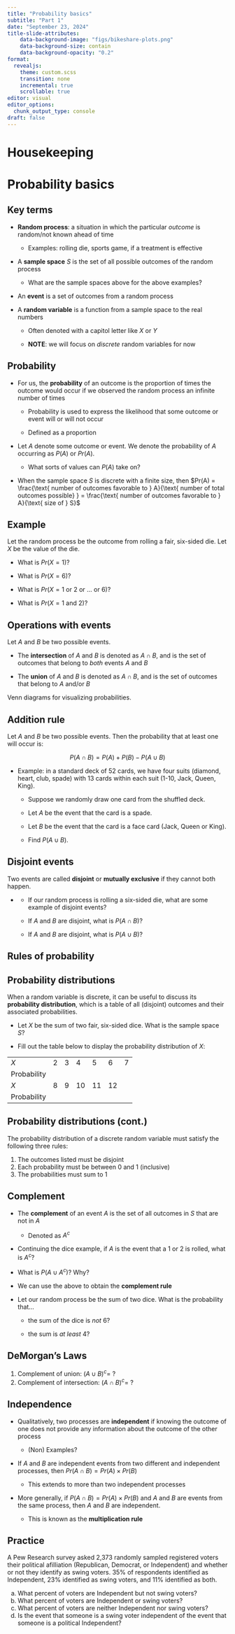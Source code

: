 ```yaml
---
title: "Probability basics"
subtitle: "Part 1"
date: "September 23, 2024"
title-slide-attributes:
    data-background-image: "figs/bikeshare-plots.png"
    data-background-size: contain
    data-background-opacity: "0.2"
format: 
  revealjs:
    theme: custom.scss
    transition: none
    incremental: true
    scrollable: true
editor: visual
editor_options: 
  chunk_output_type: console
draft: false
---
```


# Housekeeping

# Probability basics

## Key terms

-   **Random process**: a situation in which the particular *outcome* is random/not known ahead of time

    -   Examples: rolling die, sports game, if a treatment is effective

-   A **sample space** $S$ is the set of all possible outcomes of the random process

    -   ::: discuss
        What are the sample spaces above for the above examples?
        :::

-   An **event** is a set of outcomes from a random process

-   A **random variable** is a function from a sample space to the real numbers

    -   Often denoted with a capitol letter like $X$ or $Y$

    -   **NOTE**: we will focus on *discrete* random variables for now

## Probability

-   For us, the **probability** of an outcome is the proportion of times the outcome would occur if we observed the random process an infinite number of times

    -   Probability is used to express the likelihood that some outcome or event will or will not occur

    -   Defined as a proportion

-   Let $A$ denote some outcome or event. We denote the probability of $A$ occurring as $P(A)$ or $Pr(A)$.

    -   ::: discuss
        What sorts of values can $P(A)$ take on?
        :::

-   When the sample space $S$ is discrete with a finite size, then $Pr(A) =  \frac{\text{ number of outcomes favorable to } A}{\text{ number of total outcomes possible} } = \frac{\text{ number of outcomes favorable to } A}{\text{ size of } S}$

## Example

Let the random process be the outcome from rolling a fair, six-sided die. Let $X$ be the value of the die.

-   What is $Pr(X = 1)$?

-   What is $Pr(X = 6)$?

-   What is $Pr(X = 1 \text{ or } 2 \text{ or }... \text{ or } 6)$?

-   What is $Pr(X = 1 \text{ and } 2)$?

## Operations with events

Let $A$ and $B$ be two possible events.

-   The **intersection** of $A$ and $B$ is denoted as $A \cap B$, and is the set of outcomes that belong to *both* events $A$ and $B$

-   The **union** of $A$ and $B$ is denoted as $A \cap B$, and is the set of outcomes that belong to $A$ and/or $B$

Venn diagrams for visualizing probabilities.

## Addition rule

Let $A$ and $B$ be two possible events. Then the probability that at least one will occur is:

$$
P(A \cap B) = P(A) + P(B) - P(A \cup B)
$$

-   Example: in a standard deck of 52 cards, we have four suits (diamond, heart, club, spade) with 13 cards within each suit (1-10, Jack, Queen, King).

    -   Suppose we randomly draw one card from the shuffled deck.

    -   Let $A$ be the event that the card is a spade.

    -   Let $B$ be the event that the card is a face card (Jack, Queen or King).

    -   Find $P(A \cup B)$.

## Disjoint events

Two events are called **disjoint** or **mutually exclusive** if they cannot both happen.

-   ::: discuss
    -   If our random process is rolling a six-sided die, what are some example of disjoint events?

    -   If $A$ and $B$ are disjoint, what is $P(A \cap B)$?

    -   If $A$ and $B$ are disjoint, what is $P(A \cup B)$?
    :::

## Rules of probability

## Probability distributions

When a random variable is discrete, it can be useful to discuss its **probability distribution**, which is a table of all (disjoint) outcomes and their associated probabilities.

::: discuss
-   Let $X$ be the sum of two fair, six-sided dice. What is the sample space $S$?

-   Fill out the table below to display the probability distribution of $X$:
:::

::: fragment
|             |     |     |     |     |     |     |
|-------------|-----|-----|-----|-----|-----|-----|
| $X$         | 2   | 3   | 4   | 5   | 6   | 7   |
| Probability |     |     |     |     |     |     |
| $X$         | 8   | 9   | 10  | 11  | 12  |     |
| Probability |     |     |     |     |     |     |
:::

## Probability distributions (cont.)

The probability distribution of a discrete random variable must satisfy the following three rules:

1.  The outcomes listed must be disjoint
2.  Each probability must be between 0 and 1 (inclusive)
3.  The probabilities must sum to 1

## Complement

-   The **complement** of an event $A$ is the set of all outcomes in $S$ that are not in $A$

    -   Denoted as $A^c$

-   Continuing the dice example, if $A$ is the event that a 1 or 2 is rolled, what is $A^c$?

-   ::: discuss
    What is $P(A \cup A^c)$? Why?
    :::

-   We can use the above to obtain the **complement rule**

-   ::: discuss
    Let our random process be the sum of two dice. What is the probability that...

    -   the sum of the dice is $not$ 6?

    -   the sum is *at least* 4?
    :::

## DeMorgan's Laws

1.  Complement of union: $(A \cup B)^c =  \ ?$
2.  Complement of intersection: $(A \cap B)^c = \ ?$

## Independence

-   Qualitatively, two processes are **independent** if knowing the outcome of one does not provide any information about the outcome of the other process

    -   (Non) Examples?

-   If $A$ and $B$ are independent events from two different and independent processes, then $Pr(A \cap B) = Pr(A) \times Pr(B)$

    -   This extends to more than two independent processes

-   More generally, if $P(A \cap B) = Pr(A) \times Pr(B)$ and $A$ and $B$ are events from the same process, then $A$ and $B$ are independent.

    -   This is known as the **multiplication rule**


## Practice

::: discuss
A Pew Research survey asked 2,373 randomly sampled registered voters their political afilliation (Republican, Democrat, or Independent) and whether or not they identify as swing voters. 35% of respondents identified as Independent, 23% identified as swing voters, and 11% identified as both.

a.  What percent of voters are Independent but not swing voters?
b.  What percent of voters are Independent or swing voters?
c.  What percent of voters are neither Independent nor swing voters?
d.  Is the event that someone is a swing voter independent of the event that someone is a political Independent?
:::
